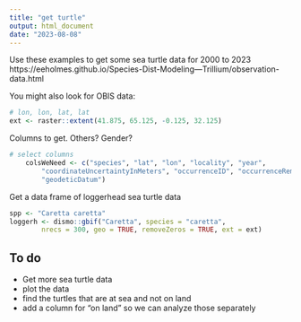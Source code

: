 ```yaml
---
title: "get turtle"
output: html_document
date: "2023-08-08"
---
```


Use these examples to get some sea turtle data for 2000 to 2023
https://eeholmes.github.io/Species-Dist-Modeling---Trillium/observation-data.html

You might also look for OBIS data:

```r
# lon, lon, lat, lat
ext <- raster::extent(41.875, 65.125, -0.125, 32.125)
```

Columns to get. Others? Gender?

```r
# select columns
    colsWeNeed <- c("species", "lat", "lon", "locality", "year", 
        "coordinateUncertaintyInMeters", "occurrenceID", "occurrenceRemarks", 
        "geodeticDatum")
```

Get a data frame of loggerhead sea turtle data

```r
spp <- "Caretta caretta"
loggerh <- dismo::gbif("Caretta", species = "caretta", 
        nrecs = 300, geo = TRUE, removeZeros = TRUE, ext = ext)

```

## To do

* Get more sea turtle data
* plot the data
* find the turtles that are at sea and not on land
* add a column for "on land" so we can analyze those separately